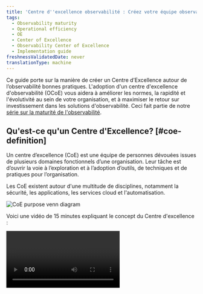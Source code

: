 ```yaml
---
title: 'Centre d''excellence observabilité : Créez votre équipe observabilité'
tags:
  - Observability maturity
  - Operational efficiency
  - OE
  - Center of Excellence
  - Observability Center of Excellence
  - Implementation guide
freshnessValidatedDate: never
translationType: machine
---
```


Ce guide porte sur la manière de créer un Centre d’Excellence autour de l’observabilité bonnes pratiques. L&apos;adoption d&apos;un centre d&apos;excellence d&apos;observabilité (OCoE) vous aidera à améliorer les normes, la rapidité et l&apos;évolutivité au sein de votre organisation, et à maximiser le retour sur investissement dans les solutions d&apos;observabilité. Ceci fait partie de notre [série sur la maturité de l&apos;observabilité](/docs/new-relic-solutions/observability-maturity/introduction).

## Qu&apos;est-ce qu&apos;un Centre d&apos;Excellence? [#coe-definition]

Un centre d’excellence (CoE) est une équipe de personnes dévouées issues de plusieurs domaines fonctionnels d’une organisation. Leur tâche est d’ouvrir la voie à l’exploration et à l’adoption d’outils, de techniques et de pratiques pour l’organisation.

Les CoE existent autour d&apos;une multitude de disciplines, notamment la sécurité, les applications, les services cloud et l&apos;automatisation.

<img title="CoE purpose venn diagram" alt="CoE purpose venn diagram" src="/images/oma_diagram_coe-value.webp" />

Voici une vidéo de 15 minutes expliquant le concept du Centre d&apos;excellence :

<Video id="d1ddzUKSLrk" type="youtube" />

## Pourquoi construire un Centre d’excellence d’observabilité ? [#coe-value]

La création d’un centre d’excellence en matière d’observabilité (OCoE) offre des avantages dans trois domaines clés : <DNT>**adoption**</DNT>, <DNT>**implementation**</DNT> et <DNT>**expertise**</DNT>.

<DNT>**Adoption**</DNT>:

* Conduit à une adoption plus large des pratiques, outils et processus d&apos;observabilité
* Réduit le temps de démarrage des nouvelles équipes
* Élimine les cloisonnements de compétences

<DNT>**Implementation**</DNT>:

* Maintient les frameworks des normes et des dispositions pour la mise en œuvre
* Crée un framework de soutien pour l&apos;habilitation, l&apos;apprentissage et la formation
* Maintient l&apos;observabilité fraîche, nouvelle et faisant partie du quotidien

<DNT>**Expertise**</DNT>:

* Encourage la collaboration et le partage des réussites et des bonnes pratiques
* Permet aux professionnels d&apos;être soutenus par leurs pairs
* Aide à prévenir la dégradation de l’expertise

La mise en œuvre réussie d’un OCoE aide l’organisation à réduire les risques, à accroître l’efficacité opérationnelle et à améliorer sa prestation de services. Cela aide à son tour les entreprises à atteindre leurs buts et objectifs à mesure que leurs applications et services évoluent pour répondre aux demandes changeantes.

## Concepts de base [#coe-components]

<img title="OCoe elements" alt="OCoe elements" src="/images/oma_diagram_coe-elements.webp" />

Un centre d’excellence en observabilité se compose principalement de trois éléments principaux : le <DNT>**framework**</DNT>, <DNT>**key stakeholders**</DNT> et le <DNT>**operating model**</DNT>.

### Framework [#coe-framework]

<img title="OCoe framework" alt="OCoe framework" src="/images/oma_diagram_coe-framework.webp" />

### Principaux intervenants [#coe-stakeholders]

Les principales parties prenantes de l’OCoE sont les principaux consommateurs et contributeurs de l’OCoE lui-même. Ils sont responsables de :

* Créer, maintenir et soutenir l&apos;OCoE
* Sélection des normes et bonnes pratiques à inclure dans l&apos;OCoE

Il existe trois types de parties prenantes (celles-ci peuvent être connues sous d&apos;autres noms dans votre organisation) : les <DNT>**core team**</DNT>, <DNT>**council**</DNT> et <DNT>**guild**</DNT>.

<img title="OCoe stakeholders" alt="OCoe stakeholders" src="/images/oma_diagram_coe-stakeholders.webp" />

#### Acteur 1 : Équipe principale [#ocoe-core-team]

Il s’agit de l’équipe centrale chargée de maintenir l’OCoE.

Leurs responsabilités incluent :

* Entretenir une relation avec New Relic
* Administration et coordination des comptes et utilisateurs
* Intégration de nouvelles équipes et de nouveaux individus
* Maintenance des ressources et de la base de connaissances
* Promotion de la collaboration et du partage entre les équipes

En règle générale, il s&apos;agirait d&apos;une équipe composée de 1 à 3 personnes ayant une expérience en observabilité et une solide connaissance de New Relic. En moyenne, ils peuvent travailler 2 à 3 heures par semaine sur l&apos;OCoE en plus de leur rôle habituel.

#### Acteur 2 : Conseil [#observability-council]

Le conseil des parties prenantes est un groupe de dirigeants chargés de sélectionner ou de produire, de ratifier et de promouvoir les normes d’observabilité dans l’ensemble de l’organisation.

Leurs responsabilités incluent :

* Leadership intellectuel et orientation
* Définir et approuver les normes et les outils
* Assurer la qualité de la mise en œuvre

La taille de cette équipe variera en fonction de la taille et de la structure de votre organisation. Il sera composé de personnes de toute l’organisation qui ont un intérêt direct à garantir que les normes d’observabilité sont mises en œuvre et maintenues dans l’ensemble de l’entreprise. Les candidats idéaux pour cette fonction incluent ceux qui occupent des postes de direction dans les opérations, le développement et le support. Il s’agit d’un rôle de conseil qui ne nécessite pas un engagement de temps important.

#### Acteur 3 : Guilde [#observability-guild]

La partie prenante de la guilde est un groupe interfonctionnel d’individus de l’organisation qui ont de l’expérience et une passion pour l’observabilité, l’outillage et sont prêts à aider les autres. Ils sont les héros de votre OCoE et les principaux contributeurs au soutien des autres et à la génération de contenu pour celui-ci.

Leurs responsabilités incluent :

* Répondre aux questions des autres
* Contribuer à la base de connaissances
* Démontrer de bonnes pratiques
* Favoriser un environnement d’entraide et de collaboration.
* Assister aux ateliers et événements de développement technique de New Relic

Les membres de la guilde ne sont pas nommés mais doivent se porter volontaires en fonction de leur passion et de leur expertise en matière d&apos;observabilité. Le nombre de membres de la guilde dans toute organisation varie et augmente généralement à mesure que l&apos;adoption des bonnes pratiques d&apos;observabilité augmente au sein de vos équipes. Faire partie de la guilde devient simplement une partie de leur travail quotidien et quelque chose qui les aide, eux et les autres, à bénéficier de l&apos;OCoE.

### Modèle opérationnel [#coe-model]

Enfin, après avoir pris connaissance de l’entité qui compose votre OCoE et des principales parties prenantes qui interagiront avec elle, le dernier élément central de votre OCoE est le modèle opérationnel, qui rassemble tous les éléments. Vous trouverez ci-dessous une visualisation du modèle qui sera abordé plus en détail plus loin dans ce guide.

<img title="OCoe model" alt="OCoe model" src="/images/oma_diagram_coe-model.webp" />

La création et le fonctionnement d’un OCoE se décomposent en deux étapes clés :

* <DNT>**Stage 1**</DNT>:Création du framework OCoE qui soutiendra l’adoption des bonnes pratiques d’observabilité sélectionnées.
* <DNT>**Stage 2**</DNT>:La maintenance et le soutien continus de l&apos;OCoE pour garantir que les bonnes pratiques et les normes, ainsi que le contenu et les supports d&apos;habilitation sont tenus à jour et pertinents.

<img title="OCoe stages" alt="OCoe stages" src="/images/oma_diagram_coe-ramp.webp" />

## Étape 1 : Montée en puissance [#coe-stage1]

La phase de démarrage d&apos;un OCoE consiste à introduire les concepts à la base de l&apos;initiative, à organiser un atelier pour comprendre les objectifs et les principales parties prenantes, à sélectionner les technologies de soutien et les bonnes pratiques à adopter, puis à doter votre OCoE des atouts nécessaires pour les soutenir.

### Étapes [#coe-steps]

<CollapserGroup>
  <Collapser id="step1" title="1. Comprendre vos objectifs">
    Quel est l’objectif que vous cherchez à atteindre en créant un OCoE ? Les résultats souhaités détermineront la manière dont vous mesurerez le succès de l’OCoE.
  </Collapser>

  <Collapser id="step2" title="2. Sélectionnez vos KPI pour réussir">
    En fonction de vos objectifs, ceux-ci peuvent inclure des éléments tels que :

    * Le temps de l&apos;observabilité
    * MTTD
    * Temps moyen de réaction (MTTR)
    * Histoires de réussite créées
    * Nombre d&apos;utilisateurs embarqués
  </Collapser>

  <Collapser id="step3" title="3. Établir un parrainage de la direction">
    Il est important d’avoir le parrainage de la haute direction pour l’initiative OCoE, des sponsors qui sont en phase avec les objectifs, les résultats souhaités et un accord sur les mesures de réussite.
  </Collapser>

  <Collapser id="step4" title="4. Identifier les principales parties prenantes">
    * Équipe principale : qui entretiendra la relation avec New Relic et maintiendra la plateforme OCoE ?
    * Conseil d’observabilité : qui déterminera les normes et les bonnes pratiques à mettre en œuvre ?
  </Collapser>

  <Collapser id="step5" title="5. Sélectionner et mettre en œuvre les technologies de support">
    * [Canaux de collaboration](#coe-collab-channels): Comprendre quels sont les outils de collaboration préférés et mettre en œuvre les canaux recommandés sur la solution préférée.
    * [Ressources d’apprentissage](https://learn.newrelic.com/): Déléguez les ressources d’apprentissage appropriées pour soutenir vos processus d’intégration et d’habilitation.
    * [Base de connaissances](#coe-knowledge-base): Déterminer quelles plateformes sont utilisées pour le partage des connaissances. Implémentez la plateforme de lancement OCoE sur cette plateforme pour créer le framework de votre base de connaissances.
  </Collapser>

  <Collapser id="step6" title="6. Sélectionnez vos bonnes pratiques">
    * Normes d&apos;observabilité : déterminez les normes que vous souhaitez mettre en œuvre dans le cadre de votre OCoE. Ceux-ci pourraient inclure des normes d&apos;instrumentation, des conventions de dénomination et de balise, des attributs personnalisés et événements, etc. Pour plus d&apos;informations, consultez les [guides de bonnes pratiques](/docs/new-relic-solutions/overview) des solutions d&apos;observabilité que vous utilisez.
    * Cas d&apos;utilisation d&apos;observabilité : déterminez les cas d&apos;utilisation [de maturité d&apos;observabilité](/docs/new-relic-solutions/observability-maturity/introduction) que vous souhaitez mettre en œuvre dans le cadre de votre OCoE. En règle générale, la plupart des organisations commencent par [la gestion des niveaux de service](/docs/new-relic-solutions/observability-maturity/uptime-performance-reliability/optimize-slm-guide) mais, en fonction de votre propre orientation commerciale, d&apos;autres cas d&apos;utilisation peuvent être une priorité.
  </Collapser>

  <Collapser id="step7" title="7. Recruter des membres de la guilde d'observabilité">
    Cette dernière étape de la montée en puissance est la plus importante, sans les membres de la guilde, l&apos;OCoE ne réussira pas. Cependant, les membres de la guilde doivent se porter volontaires et, en tant que tel, ce processus vise à mettre en valeur et à évangéliser les succès et les avantages de l&apos;OCoE pour y attirer davantage de parties prenantes.
  </Collapser>
</CollapserGroup>

### Canaux de collaboration [#coe-collab-channels]

<img title="OCoe channels" alt="OCoe channels" src="/images/oma_diagram_coe-channels.webp" />

Après avoir déterminé l&apos;outil de collaboration de votre choix pour votre OCoE, nous vous recommandons de mettre en place une [clinique](#coe-clinic) régulière et [des canaux de collaboration](#coe-channels).

### Clinique New Relic [#coe-clinic]

Une clinique New Relic est une session ouverte régulière pour l&apos;équipe principale de l&apos;OCoE pour répondre aux questions, partager des informations et aborder les problèmes avec le professionnel.

L&apos;ordre du jour typique de cette session serait :

* Aide et support
* Mises à jour de la plateforme
* Partage des meilleures pratiques
* Démos et exemples

Les participants typiques seraient :

* Équipe principale (coordinateurs)
* Héros de guilde
* professionnel

### Canaux de messagerie [#coe-channels]

* <DNT>**#help-newrelic**</DNT>:Un canal pour tous les utilisateurs de New Relic pour poser des questions, partager des connaissances et obtenir de l&apos;aide.

  Les membres typiques de cette chaîne seraient :

  * Toute observabilité professionnelle
  * Héros de guilde (fournissant un soutien actif)
  * Équipe principale (fournissant un soutien actif)

* <DNT>**#core-newrelic**</DNT>:Un canal pour l&apos;équipe principale et New Relic CSS pour communiquer librement et faire remonter les problèmes.

  Les membres typiques de cette chaîne seraient :

  * Équipe centrale de l&apos;OCoE
  * Héros de guilde (peut-être)
  * CSM, SA ou TAM de New Relic

### Base de connaissances [#coe-knowledge-base]

<img title="OCoe knowledge base" alt="OCoe knowledge base" src="/images/oma_diagram_coe-knowledge-base.webp" />

La base de connaissances fournit une destination unique permettant aux professionnels de trouver des normes, configuration, des exemples, des extraits de code, des guides de démarrage rapide et d&apos;autres documents connexes axés sur configuration de New Relic et la mise en œuvre de bonnes pratiques d&apos;observabilité de votre organisation. Il fournit des liens vers la documentation et les outils d&apos;apprentissage de New Relic pour soutenir l&apos;auto-activation et l&apos;intégration.

Pour alimenter votre base de connaissances, New Relic fournit un kit de démarrage pour créer votre propre base de connaissances de type wiki destinée à démarrer votre OCoE. Le squelette du wiki se compose d&apos;un certain nombre de pages Markdown qui couvrent de nombreux domaines de la base de connaissances, des informations de compte aux guides de référence de démarrage rapide.

Vous pouvez trouver la base de connaissances sur [Github](https://github.com/newrelic/newrelic-ocoe-launch-pad) où vous pouvez cloner et personnaliser le contenu en fonction de vos besoins.

## Étape 2 : Assistance continue [#coe-stage2]

Une fois que le framework de votre OCoE est en place et opérationnel, il doit être maintenu pour que le contenu reste à jour et pertinent par rapport à vos objectifs. Pour y parvenir, New Relic fournit un support continu dans quatre domaines clés pour vous aider à tirer le meilleur parti de votre OCoE.

<CollapserGroup>
  <Collapser id="support-documentation" title="1. Support et documentation (disponible pour tous les utilisateurs)">
    * Ticket d&apos;assistance technique pour obtenir de l&apos;aide sur tous les aspects de la configuration, de l&apos;intégration et de l&apos;utilisation de New Relic disponible sur [https://support.newrelic.com](https://support.newrelic.com)
    * Documentation complète sur tous les aspects du produit New Relic et bonnes pratiques d&apos;observabilité disponibles sur [https://docs.newrelic.com](https://docs.newrelic.com)
  </Collapser>

  <Collapser id="nru-training" title="2. New Relic University (NRU) et formation (accessible à tous les utilisateurs)">
    * Cours d&apos;habilitation de plusieurs jours couvrant l&apos;ensemble de la plateforme d&apos;observabilité New Relic et tous les produits dispensés par les instructeurs New Relic University .
    * Cours et webinaires à votre rythme via le programme de formation de la New Relic University (NRU).
    * Des parcours d&apos;apprentissage sont disponibles sur [learn.newrelic.com](https://learn.newrelic.com/)
  </Collapser>

  <Collapser id="updates-enablement" title="3. Mises à jour et activation des fonctionnalités (organisées par l'équipe de réussite des clients New Relic)">
    * Présentation et démonstration de parties nouvelles et sous-utilisées de la plateforme.
    * Feuille de route et futures sorties de produits à venir.
    * Plongées techniques approfondies avec la gestion des produits New Relic
  </Collapser>

  <Collapser id="recurring-meeting" title="4. Rattrapage de l'OCoE (réunion récurrente programmée)">
    <DNT>
      **Agenda:**
    </DNT>

    * Mises à jour des progrès
    * Planification de la séance et des engagements
    * Histoires de réussite
    * Mises à jour de la plateforme
    * Avis de support

    <DNT>
      **Attendees:**
    </DNT>

    * New Relic CSM/SA/TAM
    * équipe de base des clients
  </Collapser>
</CollapserGroup>

## Conclusion [#conclusion]

En mettant en œuvre tout ou partie des conseils décrits dans ce document, vous aurez mis en place les éléments clés pour créer une culture collaborative autour de votre pratique d’observabilité. Un environnement qui favorisera la passion et développera une solide expertise autour de l&apos;observabilité, tout en offrant des avantages commerciaux axés sur l&apos;amélioration :

* Efficacité opérationnelle
* temps de disponibilité
* Performance et fiabilité
* expérience client
* Innovation et croissance.

L&apos;OCoE aide votre organisation à développer et à conserver les compétences et les bonnes pratiques essentielles au développement et à l&apos;exploitation des architectures d&apos;applications modernes et complexes d&apos;aujourd&apos;hui.